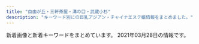 ```yaml
---
title: "自由が丘・三軒茶屋・溝の口・武蔵小杉"
description: "キーワード別にの巨乳アジアン・チャイナエステ嬢情報をまとめました。"
---
```


新着画像と新着キーワードをまとめています。
2021年03月28日の情報です。

<DmmAffiliateIns />
<KeywordTable
  shops={
    [
    {
        "img_links": [
            "http://www.esthe.esraku.com/files/003.jpg",
            "http://www.esthe.esraku.com/files/001.jpg",
            "http://www.esthe.esraku.com/files/002.jpg",
            "http://www.esthe.esraku.com/images/s_message.png",
            "http://www.esthe.esraku.com/images/m1.jpg",
            "http://www.esthe.esraku.com/images/m2.jpg",
            "http://www.esthe.esraku.com/images/slider-img001.jpg",
            "http://www.esthe.esraku.com/images/slider-img002.jpg",
            "http://www.esthe.esraku.com/images/m6.jpg",
            "http://www.esthe.esraku.com/files/005.jpg",
            "http://www.esthe.esraku.com/images/s_news.png",
            "http://www.esthe.esraku.com/files/004.jpg",
            "http://www.esthe.esraku.com/images/s_top_therapist.png",
            "http://www.esthe.esraku.com/images/m3.jpg",
            "http://www.esthe.esraku.com/images/m4.jpg",
            "http://www.esthe.esraku.com/images/s_pickup.png"
        ],
        "url": "http://www.esthe.esraku.com/",
        "name": "\u53f0\u6e7e\u30a8\u30b9\u30c6",
        "keywords": {
            "E": 8,
            "85": 8,
            "91": 8,
            "D": 32,
            "86": 8,
            "87": 8,
            "88": 8
        },
        "station": "\u4e09\u8ed2\u8336\u5c4b\u99c5\u5357\u53e3"
    },
    {
        "url": "http://chishituyop.xyz/",
        "img_links": [
            "http://chishituyop.xyz/uploads/210317/1-21031GI954635.jpg",
            "http://chishituyop.xyz/uploads/201229/1-201229152000Y5.jpg",
            "http://chishituyop.xyz/style/images/nav2-sta.png",
            "http://chishituyop.xyz/style/images/t6.jpg",
            "http://chishituyop.xyz/uploads/210317/1-21031GI93YC.jpg",
            "http://chishituyop.xyz/uploads/210317/1-21031GJ016101.jpg",
            "http://chishituyop.xyz/style/images/t3.png",
            "http://chishituyop.xyz/style/images/index-miru_18.jpg",
            "http://chishituyop.xyz/style/images/t4.jpg",
            "http://chishituyop.xyz/style/images/index-miru_06.jpg",
            "http://chishituyop.xyz/style/images/nav-sys.jpg",
            "http://chishituyop.xyz/style/images/t2.png",
            "http://chishituyop.xyz/style/images/sys.jpg",
            "http://chishituyop.xyz/style/images/s-bian.png",
            "http://chishituyop.xyz/style/images/index-miru_03.jpg"
        ],
        "keywords": {},
        "station": "\u4e8c\u5b50\u7389\u5ddd\u99c5\u897f\u53e3",
        "name": "\u8d64\u30d0\u30e9"
    },
    {
        "img_links": [
            "http://www.mikaeribijin.esturl.com/images/shop/shop03.jpg",
            "http://www.mikaeribijin.esturl.com/images/staff_line.png",
            "http://www.mikaeribijin.esturl.com/images/shop/shop02.jpg",
            "http://www.mikaeribijin.esturl.com/images/girl-z2.jpg",
            "http://www.mikaeribijin.esturl.com/images/mobile.png",
            "http://www.mikaeribijin.esturl.com/images/information.png",
            "http://www.mikaeribijin.esturl.com/images/shop/shop04.jpg",
            "http://www.mikaeribijin.esturl.com/files/003.jpg",
            "http://www.mikaeribijin.esturl.com/images/shop/shop01.jpg",
            "http://www.mikaeribijin.esturl.com/images/top_sche.png",
            "http://www.mikaeribijin.esturl.com/images/line.jpg",
            "http://www.mikaeribijin.esturl.com/images/bj3.png",
            "http://www.mikaeribijin.esturl.com/files/004-02.jpg",
            "http://www.mikaeribijin.esturl.com/files/001-02.jpg",
            "http://www.mikaeribijin.esturl.com/files/001.jpg",
            "http://www.mikaeribijin.esturl.com/files/002.jpg",
            "http://www.mikaeribijin.esturl.com/images/link_line.png",
            "http://www.mikaeribijin.esturl.com/files/004.jpg",
            "http://www.mikaeribijin.esturl.com/images/top.png",
            "http://www.mikaeribijin.esturl.com/files/003-02.jpg",
            "http://www.mikaeribijin.esturl.com/images/girl-z1.jpg",
            "http://www.mikaeribijin.esturl.com/files/002-02.jpg"
        ],
        "name": "\u898b\u8fd4\u308a\u7f8e\u4eba",
        "url": "http://www.mikaeribijin.esturl.com/",
        "station": "\u90fd\u7acb\u5927\u5b66\u99c5",
        "keywords": {
            "C": 1,
            "D": 3,
            "88": 2,
            "87": 2
        }
    },
    {
        "url": "http://www.hanamizuki.esturl.com/",
        "station": "\u4e09\u8ed2\u8336\u5c4b\u99c5\u5317\u53e3B",
        "img_links": [
            "http://www.hanamizuki.esturl.com/img/btn_blog.png",
            "http://www.hanamizuki.esturl.com/files/004.jpg",
            "http://www.hanamizuki.esturl.com/files/004-02.jpg",
            "http://www.hanamizuki.esturl.com/files/001-02.jpg",
            "http://www.hanamizuki.esturl.com/img/ttl_info.png",
            "http://www.hanamizuki.esturl.com/img/btn_side_mobile.jpg",
            "http://www.hanamizuki.esturl.com/img/tel.png",
            "http://www.hanamizuki.esturl.com/files/002-02.jpg",
            "http://www.hanamizuki.esturl.com/img/ttl_news.png",
            "http://www.hanamizuki.esturl.com/files/003.jpg",
            "http://www.hanamizuki.esturl.com/files/002.jpg",
            "http://www.hanamizuki.esturl.com/img/goback.jpg",
            "http://www.hanamizuki.esturl.com/img/pickup.jpg",
            "http://www.hanamizuki.esturl.com/files/003-02.jpg",
            "http://www.hanamizuki.esturl.com/files/001.jpg"
        ],
        "keywords": {
            "88": 2,
            "86": 2,
            "C": 18,
            "87": 2,
            "85": 2,
            "D": 2
        },
        "name": "\u82b1\u6c34\u6728"
    },
    {
        "keywords": {},
        "name": "\u60a0",
        "url": "http://in-esthe.com/you/",
        "station": "\u5b66\u82b8\u5927\u5b66\u99c5\u6771\u53e3",
        "img_links": [
            "http://in-esthe.com/you/images/p-10.jpg",
            "http://in-esthe.com/you/images/p-5.jpg",
            "http://in-esthe.com/you/images/p-7.jpg",
            "http://in-esthe.com/you/images/p-9.jpg",
            "http://cdn.dino-es.com/images/logo/468x60DinoEs.png",
            "http://in-esthe.com/you/images/botton.jpg",
            "http://in-esthe.com/you/images/p-11.jpg",
            "http://in-esthe.com/you/images/fla.jpg",
            "http://in-esthe.com/you/images/mo.png",
            "http://in-esthe.com/you/images/p-4.jpg",
            "http://in-esthe.com/you/images/p-3.jpg",
            "http://in-esthe.com/you/images/p-0.jpg",
            "http://in-esthe.com/you/images/p-8.jpg",
            "http://in-esthe.com/you/images/r-1.jpg",
            "http://in-esthe.com/you/images/r-2.jpg"
        ]
    },
    {
        "name": "JoJo",
        "station": "\u4e09\u8ed2\u8336\u5c4b\u99c5\u5357\u53e3",
        "url": "http://www.jojo.mensnv.com/",
        "keywords": {
            "D": 18,
            "C": 3,
            "84": 6,
            "86": 12,
            "85": 9,
            "\u30bb\u30af\u30b7\u30fc": 1,
            "88": 3
        },
        "img_links": [
            "http://www.jojo.mensnv.com/images/tel.png",
            "http://www.jojo.mensnv.com/files/013-03.jpg",
            "http://www.jojo.mensnv.com/files/012.jpg",
            "http://www.jojo.mensnv.com/files/014-03.jpg",
            "http://www.jojo.mensnv.com/files/007.jpg",
            "http://www.jojo.mensnv.com/images/mobile.jpg",
            "http://www.jojo.mensnv.com/files/010-03.jpg",
            "http://www.jojo.mensnv.com/files/004-03.jpg",
            "http://www.jojo.mensnv.com/files/003.jpg",
            "http://www.jojo.mensnv.com/files/002-02.jpg",
            "http://www.jojo.mensnv.com/files/014-02.jpg",
            "http://www.jojo.mensnv.com/files/001.jpg",
            "http://www.jojo.mensnv.com/images/slider/01.jpg",
            "http://www.jojo.mensnv.com/files/007-02.jpg",
            "http://www.jojo.mensnv.com/files/013.jpg",
            "http://www.jojo.mensnv.com/files/006-02.jpg",
            "http://www.jojo.mensnv.com/files/011-03.jpg",
            "http://www.jojo.mensnv.com/images/showCover.png",
            "http://www.jojo.mensnv.com/images/slider/02.jpg",
            "http://www.jojo.mensnv.com/files/003-02.jpg",
            "http://www.jojo.mensnv.com/files/009.jpg",
            "http://www.jojo.mensnv.com/files/012-02.jpg",
            "http://www.jojo.mensnv.com/files/005.jpg",
            "http://www.jojo.mensnv.com/files/009-03.jpg",
            "http://www.jojo.mensnv.com/files/014.jpg",
            "http://www.jojo.mensnv.com/files/004.jpg",
            "http://www.jojo.mensnv.com/files/001-02.jpg",
            "http://www.jojo.mensnv.com/files/013-02.jpg",
            "http://www.jojo.mensnv.com/files/003-03.jpg",
            "http://www.jojo.mensnv.com/files/009-02.jpg",
            "http://www.jojo.mensnv.com/files/005-03.jpg",
            "http://www.jojo.mensnv.com/files/006.jpg",
            "http://www.jojo.mensnv.com/files/011.jpg",
            "http://www.jojo.mensnv.com/files/002-03.jpg",
            "http://www.jojo.mensnv.com/files/011-02.jpg",
            "http://www.jojo.mensnv.com/files/007-03.jpg",
            "http://www.jojo.mensnv.com/files/004-02.jpg",
            "http://www.jojo.mensnv.com/images/coverGirlParts.png",
            "http://www.jojo.mensnv.com/files/002.jpg",
            "http://www.jojo.mensnv.com/files/010.jpg",
            "http://www.jojo.mensnv.com/images/backlistbtn.png",
            "http://www.jojo.mensnv.com/files/012-03.jpg",
            "http://www.jojo.mensnv.com/files/005-02.jpg",
            "http://www.jojo.mensnv.com/files/006-03.jpg",
            "http://www.jojo.mensnv.com/files/010-02.jpg",
            "http://www.jojo.mensnv.com/images/slider/03.jpg",
            "http://www.jojo.mensnv.com/files/001-03.jpg"
        ]
    },
    {
        "keywords": {},
        "url": "http://treat-msg.com/",
        "station": "\u99d2\u6ca2\u5927\u5b66\u99c5\u99d2\u6ca2\u516c\u5712\u53e3",
        "img_links": [
            "http://treat-msg.com/img/access/road3.jpg",
            "http://treat-msg.com/staff/saki/01.jpg",
            "http://treat-msg.com/img/access/road1.jpg",
            "http://treat-msg.com/staff/rumi/01mb.jpg",
            "http://treat-msg.com/staff/noa/01.jpg",
            "http://treat-msg.com/staff/mei/01.jpg",
            "http://treat-msg.com/staff/miyo/01mb.jpg",
            "http://treat-msg.com/img/access/road6.jpg",
            "http://treat-msg.com/staff/chinatu/01.jpg",
            "http://treat-msg.com/img/head.png",
            "http://treat-msg.com/staff/chinatu/01mb.jpg",
            "http://treat-msg.com/staff/kaori/01mb.jpg",
            "http://treat-msg.com/img/access/road4.jpg",
            "http://treat-msg.com/staff/riri/01.jpg",
            "http://treat-msg.com/staff/mei/01mb.jpg",
            "http://treat-msg.com/staff/rumi/01.jpg",
            "http://treat-msg.com/img/access/road5.jpg",
            "http://treat-msg.com/staff/saki/01mb.jpg",
            "http://treat-msg.com/img/mainft.jpg",
            "http://treat-msg.com/img/ttl_staff.jpg",
            "http://treat-msg.com/img/access/road2.jpg",
            "http://treat-msg.com/staff/kaori/01.jpg",
            "http://treat-msg.com/pic/corona.jpg",
            "http://treat-msg.com/img/access/roaddm.png",
            "http://treat-msg.com/img/mainhd.jpg",
            "http://treat-msg.com/staff/noa/01mb.jpg",
            "http://treat-msg.com/img/foot.png",
            "http://treat-msg.com/staff/miyo/01.jpg",
            "http://treat-msg.com/staff/riri/01mb.jpg",
            "http://treat-msg.com/img/shop/msg.png"
        ],
        "name": "\u5b89\u5fc3\u5802"
    },
    {
        "url": "http://www.brilliance.mesthe.com/",
        "keywords": {
            "86": 2,
            "85": 2,
            "87": 1,
            "C": 2,
            "D": 3
        },
        "img_links": [
            "http://www.brilliance.mesthe.com/files/004-02.jpg",
            "http://www.brilliance.mesthe.com/images/main_bottom.png",
            "http://www.brilliance.mesthe.com/images/maga.jpg",
            "http://www.brilliance.mesthe.com/images/tel.png",
            "http://www.brilliance.mesthe.com/images/main_top.png",
            "http://www.brilliance.mesthe.com/images/shop/shop04.jpg",
            "http://www.brilliance.mesthe.com/images/s3.jpg",
            "http://www.brilliance.mesthe.com/images/zi_massage.png",
            "http://www.brilliance.mesthe.com/images/s1.jpg",
            "http://www.brilliance.mesthe.com/images/s2.jpg",
            "http://www.brilliance.mesthe.com/files/004-03.jpg",
            "http://www.brilliance.mesthe.com/images/infotiao1.jpg",
            "http://www.brilliance.mesthe.com/images/new1.png",
            "http://www.brilliance.mesthe.com/images/zi_staff.png",
            "http://www.brilliance.mesthe.com/files/003-02.jpg",
            "http://www.brilliance.mesthe.com/files/001.jpg",
            "http://www.brilliance.mesthe.com/files/002.jpg",
            "http://www.brilliance.mesthe.com/images/xian.png",
            "http://www.brilliance.mesthe.com/files/001-02.jpg",
            "http://www.brilliance.mesthe.com/files/002-03.jpg",
            "http://www.brilliance.mesthe.com/files/005.jpg",
            "http://www.brilliance.mesthe.com/images/pick.png",
            "http://www.brilliance.mesthe.com/files/005-02.jpg",
            "http://www.brilliance.mesthe.com/images/new3.png",
            "http://www.brilliance.mesthe.com/images/service.png",
            "http://www.brilliance.mesthe.com/files/003-03.jpg",
            "http://www.brilliance.mesthe.com/files/003.jpg",
            "http://www.brilliance.mesthe.com/files/005-03.jpg",
            "http://www.brilliance.mesthe.com/files/004.jpg",
            "http://www.brilliance.mesthe.com/images/shop/shop01.jpg",
            "http://www.brilliance.mesthe.com/files/001-03.jpg",
            "http://www.brilliance.mesthe.com/images/shop/shop03.jpg",
            "http://www.brilliance.mesthe.com/images/shop/shop02.jpg",
            "http://www.brilliance.mesthe.com/files/002-02.jpg"
        ],
        "station": "\u4e09\u8ed2\u8336\u5c4b\u99c5\u4e16\u7530\u8c37\u901a\u308a\u53e3",
        "name": "\u30d6\u30ea\u30ea\u30a2\u30f3\u30b9"
    },
    {
        "station": "\u81ea\u7531\u304c\u4e18\u99c5\u5317\u53e3",
        "img_links": [
            "http://www.annex-jp.info/i/img/sayuri.jpg",
            "http://annex-jp.info/images/sayuri.jpg",
            "http://annex-jp.info/images/nana.jpg",
            "http://annex-jp.info/images/mari.jpg",
            "http://www.annex-jp.info/i/img/mari.jpg",
            "http://annex-jp.info/images/yoho.jpg",
            "http://www.annex-jp.info/i/img/nana.jpg",
            "http://annex-jp.info/images/kp-info.jpg",
            "http://annex-jp.info/images/mayumi.jpg",
            "http://www.annex-jp.info/i/img/yoho.jpg",
            "http://annex-jp.info/images/riri.jpg",
            "http://annex-jp.info/images/info.png",
            "http://www.annex-jp.info/i/img/riri.jpg",
            "http://www.annex-jp.info/i/img/mayumi.jpg"
        ],
        "name": "\u305f\u3093\u307d\u307d",
        "keywords": {},
        "url": "http://annex-jp.info/"
    },
    {
        "name": "Clair \uff5e\u30af\u30ec\u30fc\u30eb\uff5e",
        "img_links": [
            "http://clair.work/images/icon_ranking_01.png",
            "http://clair.work/images/recruit/nagare_03.jpg",
            "http://clair.work/staff/mayu1.jpg",
            "http://clair.work/staff/kasumi1.jpg",
            "http://clair.work/staff/humi2.jpg",
            "http://clair.work/images/recruit/nagare_06.png",
            "http://clair.work/images/recruit/message_03.png",
            "http://clair.work/images/recruit/nagare_05.png",
            "http://clair.work/staff/humi1.jpg",
            "http://clair.work/images/recruit/sp_mainvisual.jpg",
            "http://clair.work/images/recruit/req_03.jpg",
            "http://clair.work/images/recruit/nagare_01.jpg",
            "http://clair.work/images/recruit/point_03.png",
            "http://clair.work/images/mainvisual_02.jpg",
            "http://clair.work/images/recruit/nagare_02.jpg",
            "http://clair.work/images/mainvisual_01.jpg",
            "http://clair.work/images/mainvisual_02_s.jpg",
            "http://clair.work/images/recruit/point_08.png",
            "http://clair.work/images/sw_tel.png",
            "http://clair.work/images/recruit/point_04.png",
            "http://clair.work/images/icon_ranking_03.png",
            "http://clair.work/staff/ayaka1.jpg",
            "http://clair.work/images/recruit/point_05.png",
            "http://clair.work/images/head_therapist.jpg",
            "http://clair.work/staff/yua1.jpg",
            "http://clair.work/images/recruit/point_06.png",
            "http://clair.work/images/mainvisual_01_s.jpg",
            "http://clair.work/images/no_image.jpg",
            "http://clair.work/images/icon_ranking_02.png",
            "http://clair.work/images/icon_new.png",
            "http://clair.work/images/recruit/nagare_07.png",
            "http://clair.work/images/recruit/point_07.png",
            "http://clair.work/images/trigger.jpg",
            "http://clair.work/images/head_interior.jpg",
            "http://clair.work/images/icon_ranking_05.png",
            "http://clair.work/images/recruit/point_09.png",
            "http://clair.work/images/icon_ranking_04.png",
            "http://clair.work/images/sw_home.png"
        ],
        "station": "\u5b66\u82b8\u5927\u5b66\u99c5\u897f\u53e3",
        "url": "http://clair.work/",
        "keywords": {
            "C": 4,
            "D": 4,
            "E": 2
        }
    },
    {
        "url": "http://ms-shinraku.com/",
        "station": "\u5b66\u82b8\u5927\u5b66\u99c5\u6771\u53e3",
        "img_links": [
            "http://ms-shinraku.com/staff/kanako/01.jpg",
            "http://ms-shinraku.com/staff/ran/01.jpg",
            "http://ms-shinraku.com/img/ttl_staff.png",
            "http://ms-shinraku.com/staff/ayumi/01.jpg",
            "http://ms-shinraku.com/img/foot.png",
            "http://ms-shinraku.com/pic/head.jpg",
            "http://ms-shinraku.com/staff/momoka/01.jpg",
            "http://ms-shinraku.com/i/files/homeimg.jpg",
            "http://ms-shinraku.com/staff/mari/01.jpg",
            "http://ms-shinraku.com/pic/topimg1.jpg",
            "http://ms-shinraku.com/pic/topimg2.jpg",
            "http://ms-shinraku.com/staff/yuki/01.jpg"
        ],
        "keywords": {
            "C": 2
        },
        "name": "\u5fc3\u697d"
    },
    {
        "keywords": {
            "89": 2,
            "85": 8,
            "87": 6,
            "83": 3,
            "82": 1,
            "E": 9,
            "D": 18,
            "84": 2,
            "C": 6,
            "88": 3,
            "93": 1,
            "86": 7
        },
        "img_links": [
            "http://tanoshii.jpn.mn/photos/sites/76/2020/12/2020120904441346.jpg",
            "http://tanoshii.jpn.mn/photos/sites/76/2020/08/2020081201584255.jpg",
            "http://tanoshii.jpn.mn/photos/sites/76/2020/12/2020121807285563.jpg",
            "http://tanoshii.jpn.mn/photos/sites/76/2021/02/2021020904591631.jpg",
            "http://tanoshii.jpn.mn/images/info2.jpg",
            "http://tanoshii.jpn.mn/images/top_slider01.jpg",
            "http://tanoshii.jpn.mn/photos/sites/76/2019/12/201912140913237.jpg",
            "http://tanoshii.jpn.mn/photos/sites/76/2020/11/2020112407093420.jpg",
            "http://tanoshii.jpn.mn/photos/sites/76/2021/03/2021032305521841.jpg",
            "http://tanoshii.jpn.mn/photos/sites/76/2020/04/2020041703571830.jpg",
            "http://tanoshii.jpn.mn/photos/sites/76/2020/03/2020032803325898.jpg",
            "http://tanoshii.jpn.mn/photos/sites/76/2020/06/2020061605184059.jpg",
            "http://tanoshii.jpn.mn/photos/sites/76/2020/01/2020010206122496.jpg",
            "http://tanoshii.jpn.mn/photos/sites/76/2020/01/2020011710434680.jpg",
            "http://tanoshii.jpn.mn/photos/sites/76/2020/12/2020122205012857.jpg",
            "http://tanoshii.jpn.mn/photos/sites/76/2020/09/2020090307211283.jpg",
            "http://tanoshii.jpn.mn/images/link_nav02.jpg",
            "http://tanoshii.jpn.mn/images/link_nav04.jpg",
            "http://tanoshii.jpn.mn/photos/sites/76/2020/11/2020111603281212.jpg",
            "http://tanoshii.jpn.mn/photos/sites/76/2020/06/2020060701410487.jpg",
            "http://tanoshii.jpn.mn/photos/sites/76/2019/12/2019121409132447.jpg",
            "http://tanoshii.jpn.mn/photos/sites/76/2020/01/2020011207465264.jpg",
            "http://tanoshii.jpn.mn/images/side_mobile.jpg",
            "http://tanoshii.jpn.mn/photos/sites/76/2020/10/2020102803545189.jpg",
            "http://tanoshii.jpn.mn/photos/sites/76/2021/02/2021022603355371.jpg",
            "http://tanoshii.jpn.mn/photos/sites/76/2019/12/2019121409131966.jpg",
            "http://tanoshii.jpn.mn/photos/sites/76/2020/08/2020080507421162.jpg",
            "http://tanoshii.jpn.mn/images/link_nav05.jpg",
            "http://tanoshii.jpn.mn/images/link_nav03.jpg",
            "http://tanoshii.jpn.mn/photos/sites/76/2020/08/2020082903370364.jpg",
            "http://tanoshii.jpn.mn/photos/sites/76/2020/01/2020012908322311.jpg",
            "http://tanoshii.jpn.mn/photos/sites/76/2020/07/2020071004194210.jpg",
            "http://tanoshii.jpn.mn/photos/sites/76/2020/11/2020112902000038.jpg",
            "http://tanoshii.jpn.mn/images/side_link.jpg",
            "http://tanoshii.jpn.mn/photos/sites/76/2020/01/2020012603560666.jpg",
            "http://tanoshii.jpn.mn/photos/sites/76/2020/01/2020010206122380.jpg",
            "http://tanoshii.jpn.mn/photos/sites/76/2021/01/2021012605371183.jpg",
            "http://tanoshii.jpn.mn/photos/sites/76/2019/12/201912280133413.jpg",
            "http://tanoshii.jpn.mn/photos/sites/76/2021/01/2021011304145677.jpg",
            "http://tanoshii.jpn.mn/images/top_slider02.jpg",
            "http://tanoshii.jpn.mn/photos/sites/76/2020/09/2020093003412015.jpg",
            "http://tanoshii.jpn.mn/photos/sites/76/2019/12/2019121409132141.jpg",
            "http://tanoshii.jpn.mn/photos/sites/76/2020/05/2020052603000345.jpg",
            "http://tanoshii.jpn.mn/photos/sites/76/2021/03/2021030906271271.jpg",
            "http://tanoshii.jpn.mn/photos/sites/76/2020/02/2020020601144618.jpg",
            "http://tanoshii.jpn.mn/images/info3.jpg",
            "http://tanoshii.jpn.mn/photos/sites/76/2021/03/2021032706134456.jpg",
            "http://tanoshii.jpn.mn/photos/sites/76/2020/10/2020101305315556.jpg",
            "http://tanoshii.jpn.mn/images/link_nav06.jpg",
            "http://tanoshii.jpn.mn/images/top.png",
            "http://tanoshii.jpn.mn/photos/sites/76/2020/02/2020022603283463.jpg",
            "http://tanoshii.jpn.mn/images/info1.jpg",
            "http://tanoshii.jpn.mn/photos/sites/76/2020/03/202003090333270.jpg",
            "http://tanoshii.jpn.mn/photos/sites/76/2020/01/2020011207465354.jpg",
            "http://tanoshii.jpn.mn/photos/sites/76/2020/12/2020120901212835.jpg",
            "http://tanoshii.jpn.mn/photos/sites/76/2020/12/202012240922577.jpg",
            "http://tanoshii.jpn.mn/photos/sites/76/2020/04/2020040401245819.jpg",
            "http://tanoshii.jpn.mn/photos/sites/76/2021/03/2021031707390229.jpg",
            "http://tanoshii.jpn.mn/photos/sites/76/2020/12/2020120904423083.jpg",
            "http://tanoshii.jpn.mn/images/ico01.png",
            "http://tanoshii.jpn.mn/photos/sites/76/2021/01/2021010305174759.jpg",
            "http://tanoshii.jpn.mn/photos/sites/76/2019/12/2019121409132124.jpg",
            "http://tanoshii.jpn.mn/photos/sites/76/2021/02/2021022304124724.jpg",
            "http://tanoshii.jpn.mn/images/side_tel.jpg",
            "http://tanoshii.jpn.mn/images/sp_top.jpg",
            "http://tanoshii.jpn.mn/photos/sites/76/2020/11/2020110307113062.jpg",
            "http://tanoshii.jpn.mn/photos/sites/76/2021/01/2021011304151051.jpg",
            "http://tanoshii.jpn.mn/photos/sites/76/2020/12/2020122501502779.jpg",
            "http://tanoshii.jpn.mn/photos/sites/76/2020/05/2020051702011714.jpg",
            "http://tanoshii.jpn.mn/images/link_nav01.jpg",
            "http://tanoshii.jpn.mn/photos/sites/76/2020/09/2020090803135392.jpg",
            "http://tanoshii.jpn.mn/photos/sites/76/2020/09/2020090800560727.jpg",
            "http://tanoshii.jpn.mn/photos/sites/76/2020/09/2020092006290275.jpg",
            "http://tanoshii.jpn.mn/photos/sites/76/2021/01/2021012605370415.jpg",
            "http://tanoshii.jpn.mn/photos/sites/76/2020/05/2020051702012070.jpg",
            "http://tanoshii.jpn.mn/photos/sites/76/2020/12/202012060340027.jpg",
            "http://tanoshii.jpn.mn/images/link_nav07.jpg"
        ],
        "name": "\u697d\u3057\u3044",
        "url": "http://tanoshii.jpn.mn/",
        "station": "\u4e8c\u5b50\u7389\u5ddd\u99c5\u897f\u53e3"
    },
    {
        "keywords": {},
        "name": "\u30d6\u30eb\u30fc\u30d9\u30ea\u30fc",
        "img_links": [
            "http://b-berry.work/staff/yuri.jpg",
            "http://b-berry.work/images/tg.jpg",
            "http://b-berry.work/img/yuri1.jpg",
            "http://b-berry.work/images/staff_t.jpg",
            "http://b-berry.work/images/head.jpg",
            "http://b-berry.work/images/3.jpg",
            "http://b-berry.work/images/sys.jpg",
            "http://b-berry.work/images/interior_t.jpg",
            "http://b-berry.work/img/maya1.jpg",
            "http://b-berry.work/images/int1.jpg",
            "http://b-berry.work/images/ac2.jpg",
            "http://b-berry.work/images/news.jpg",
            "http://b-berry.work/img/mona1.jpg",
            "http://b-berry.work/images/int2.jpg",
            "http://b-berry.work/images/s1.png",
            "http://b-berry.work/images/ac1.jpg",
            "http://b-berry.work/images/rec2.jpg",
            "http://b-berry.work/images/1.jpg",
            "http://b-berry.work/staff/maya.jpg",
            "http://b-berry.work/staff/mona.jpg",
            "http://b-berry.work/images/rec1.jpg",
            "http://b-berry.work/images/2.jpg"
        ],
        "station": "\u81ea\u7531\u304c\u4e18\u99c5\u5317\u53e3",
        "url": "http://b-berry.work/"
    },
    {
        "url": "http://www.es-flower.link/",
        "station": "\u81ea\u7531\u304c\u4e18\u99c5\u5317\u53e3",
        "img_links": [
            "http://www.es-flower.link/images/info.jpg",
            "http://www.es-flower.link/sp/images/rec2.jpg",
            "http://www.es-flower.link/images/int1.png",
            "http://www.es-flower.link/sp/menu/staff.jpg",
            "http://www.es-flower.link/sp/images/staff_t.jpg",
            "http://www.es-flower.link/images/2.jpg",
            "http://www.es-flower.link/sp/images/sisu.jpg",
            "http://www.es-flower.link/img/yuyu1.jpg",
            "http://www.es-flower.link/images/rec2.jpg",
            "http://www.es-flower.link/images/interior_t.jpg",
            "http://www.es-flower.link/img/mizuki1.jpg",
            "http://www.es-flower.link/sp/images/5.jpg",
            "http://www.es-flower.link/images/6.jpg",
            "http://www.es-flower.link/sp/images/6.jpg",
            "http://www.es-flower.link/images/head.jpg",
            "http://www.es-flower.link/sp/img/arisa1.jpg",
            "http://www.es-flower.link/sp/images/ac1.jpg",
            "http://www.es-flower.link/sp/images/rec1.jpg",
            "http://www.es-flower.link/images/rec1.png",
            "http://www.es-flower.link/images/mobile.jpg",
            "http://www.es-flower.link/sp/images/top.jpg",
            "http://www.es-flower.link/images/1.jpg",
            "http://www.es-flower.link/sp/menu/top.jpg",
            "http://www.es-flower.link/sp/images/interior_t.jpg",
            "http://www.es-flower.link/sp/images/7.jpg",
            "http://www.es-flower.link/sp/images/1.jpg",
            "http://www.es-flower.link/sp/images/sys3.jpg",
            "http://www.es-flower.link/images/ta.jpg",
            "http://www.es-flower.link/sp/images/4.jpg",
            "http://www.es-flower.link/sp/images/footer.jpg",
            "http://www.es-flower.link/sp/images/sys1.jpg",
            "http://www.es-flower.link/images/7.jpg",
            "http://www.es-flower.link/sp/img/yuyu1.jpg",
            "http://www.es-flower.link/images/int2.png",
            "http://www.es-flower.link/images/4.jpg",
            "http://www.es-flower.link/img/nene1.jpg",
            "http://www.es-flower.link/sp/images/int1.jpg",
            "http://www.es-flower.link/sp/images/time.jpg",
            "http://www.es-flower.link/sp/images/int2.jpg",
            "http://www.es-flower.link/sp/images/rec3.jpg",
            "http://www.es-flower.link/images/3.jpg",
            "http://www.es-flower.link/sp/img/huyumi1.jpg",
            "http://www.es-flower.link/sp/images/3.jpg",
            "http://www.es-flower.link/sp/images/pc.jpg",
            "http://www.es-flower.link/sp/images/sisu_t.jpg",
            "http://www.es-flower.link/images/5.jpg",
            "http://www.es-flower.link/images/sm.jpg",
            "http://www.es-flower.link/images/sys.png",
            "http://www.es-flower.link/images/news.jpg",
            "http://www.es-flower.link/sp/menu/interior.jpg",
            "http://www.es-flower.link/img/huyumi1.jpg",
            "http://www.es-flower.link/sp/img/yume1.jpg",
            "http://www.es-flower.link/sp/img/mizuki1.jpg",
            "http://www.es-flower.link/sp/img/koyuki1.jpg",
            "http://www.es-flower.link/sp/images/news.jpg",
            "http://www.es-flower.link/sp/img/nene1.jpg",
            "http://www.es-flower.link/img/yume1.jpg",
            "http://www.es-flower.link/img/arisa1.jpg",
            "http://www.es-flower.link/img/koyuki1.jpg",
            "http://www.es-flower.link/sp/images/newsb.png",
            "http://www.es-flower.link/images/staff_t.jpg",
            "http://www.es-flower.link/sp/images/head.png",
            "http://www.es-flower.link/sp/images/sys2.jpg",
            "http://www.es-flower.link/sp/images/2.jpg",
            "http://www.es-flower.link/sp/images/tel.jpg"
        ],
        "name": "\u6625\u306e\u604b",
        "keywords": {}
    },
    {
        "keywords": {},
        "name": "For You",
        "img_links": [],
        "station": "\u4e8c\u5b50\u7389\u5ddd\u99c5",
        "url": "https://fy.uouono.com"
    },
    {
        "img_links": [
            "http://www.wqiowaz.site/uploads/201008/1-20100Q55403531.jpg",
            "http://www.wqiowaz.site/picture/m-head01.jpg",
            "http://www.wqiowaz.site/picture/cam-01.jpg",
            "http://www.wqiowaz.site/uploads/200914/1-20091416442NT.jpg",
            "http://www.wqiowaz.site/uploads/200629/1-200629103204442.jpg",
            "http://www.wqiowaz.site/uploads/200629/1-200629103142X4.jpg",
            "http://www.wqiowaz.site/uploads/200630/1-200630094H5294.jpg",
            "http://www.wqiowaz.site/uploads/200629/1-200629103104120.jpg",
            "http://www.wqiowaz.site/uploads/201008/1-20100Q5541T55.jpg",
            "http://www.wqiowaz.site/uploads/200914/1-200914164443K1.jpg",
            "http://www.wqiowaz.site/uploads/200630/1-200630094K4325.jpg",
            "http://www.wqiowaz.site/picture/foot01.jpg",
            "http://www.wqiowaz.site/picture/m-top003.jpg",
            "http://www.wqiowaz.site/uploads/201008/1-20100Q55522V7.jpg",
            "http://www.wqiowaz.site/picture/m-top004.jpg",
            "http://www.wqiowaz.site/uploads/201008/1-20100Q5550EL.jpg",
            "http://www.wqiowaz.site/picture/call.png"
        ],
        "url": "http://www.wqiowaz.site/",
        "station": "\u7528\u8cc0\u99c5\u6771\u53e3",
        "name": "Sweet",
        "keywords": {
            "86": 1,
            "F": 4,
            "84": 2,
            "D": 3,
            "94": 4
        }
    },
    {
        "name": "\u30de\u30c3\u30b5\u30fc\u30b8\u306e\u66d9",
        "img_links": [
            "http://www.miyuki.es-relax.info/images/sp01.jpg",
            "http://www.miyuki.es-relax.info/images/sp03.jpg",
            "http://www.miyuki.es-relax.info/images/info1.jpg",
            "http://www.miyuki.es-relax.info/images/info3.jpg",
            "http://www.miyuki.es-relax.info/images/sp02.jpg",
            "http://www.miyuki.es-relax.info/gals/nana1.jpg",
            "http://www.miyuki.es-relax.info/images/kp01.jpg",
            "http://www.miyuki.es-relax.info/images/yoyaku.png",
            "http://www.miyuki.es-relax.info/gals/yuri1.jpg",
            "http://www.miyuki.es-relax.info/images/info2.jpg",
            "http://www.miyuki.es-relax.info/images/info4.jpg",
            "http://www.miyuki.es-relax.info/gals/yuki1.jpg"
        ],
        "url": "http://www.miyuki.es-relax.info/",
        "keywords": {},
        "station": "\u5927\u5ca1\u5c71\u99c5"
    },
    {
        "name": "\u697d\u697d\u5c4b",
        "keywords": {
            "C": 14
        },
        "url": "http://ms-rlx.com/",
        "img_links": [
            "http://ms-rlx.com/staff/sachan/01.jpg",
            "http://ms-rlx.com/staff/ruri/01.jpg",
            "http://ms-rlx.com/pic/head.png",
            "http://ms-rlx.com/staff/milk/01mb.jpg",
            "http://ms-rlx.com/i/files/homeimg.jpg",
            "http://ms-rlx.com/img/youtube.jpg",
            "http://ms-rlx.com/img/access/road02.jpg",
            "http://ms-rlx.com/img/access/road01.jpg",
            "http://ms-rlx.com/img/msgbtn.png",
            "http://ms-rlx.com/staff/momo/01.jpg",
            "http://ms-rlx.com/img/att.png",
            "http://ms-rlx.com/img/ttl_tnew.png",
            "http://ms-rlx.com/staff/milk/01.jpg",
            "http://ms-rlx.com/staff/ringo/01mb.jpg",
            "http://ms-rlx.com/img/ttl_mobile.png",
            "http://ms-rlx.com/staff/ringo/01.jpg",
            "http://ms-rlx.com/staff/momo/01mb.jpg",
            "http://ms-rlx.com/img/access/road03.jpg",
            "http://ms-rlx.com/staff/ruri/01mb.jpg",
            "http://ms-rlx.com/img/ttl_concept.png",
            "http://ms-rlx.com/img/ttl_staff.png",
            "http://ms-rlx.com/staff/sachan/01mb.jpg",
            "http://ms-rlx.com/img/ttl_rec.png"
        ],
        "station": "\u81ea\u7531\u304c\u4e18\u99c5\u5357\u53e3"
    },
    {
        "img_links": [
            "http://aosora.work/img/yu1.jpg",
            "http://aosora.work/images/3.jpg",
            "http://aosora.work/staff/karen.jpg",
            "http://aosora.work/img/hina1.jpg",
            "http://aosora.work/images/int1.png",
            "http://aosora.work/img/hina2.jpg",
            "http://aosora.work/images/mobile.png",
            "http://aosora.work/images/news.png",
            "http://aosora.work/img/karen2.jpg",
            "http://aosora.work/staff/hina.jpg",
            "http://aosora.work/img/yu2.jpg",
            "http://aosora.work/img/sora2.jpg",
            "http://aosora.work/images/2.jpg",
            "http://aosora.work/images/sys1.jpg",
            "http://aosora.work/img/karen1.jpg",
            "http://aosora.work/staff/momo.jpg",
            "http://aosora.work/images/1.jpg",
            "http://aosora.work/staff/sora.jpg",
            "http://aosora.work/images/s2.jpg",
            "http://aosora.work/images/sys3.png",
            "http://aosora.work/images/interior_t.png",
            "http://aosora.work/staff/yu.jpg",
            "http://aosora.work/images/4.jpg",
            "http://aosora.work/images/staff_t.png",
            "http://aosora.work/images/s1.jpg",
            "http://aosora.work/images/int2.png",
            "http://aosora.work/img/momo1.jpg",
            "http://aosora.work/img/momo2.jpg",
            "http://aosora.work/images/head.jpg",
            "http://aosora.work/images/s1.png",
            "http://aosora.work/images/5.jpg",
            "http://aosora.work/img/sora1.jpg",
            "http://aosora.work/images/sys2.jpg"
        ],
        "url": "http://aosora.work/",
        "name": "\u9752\u7a7a",
        "keywords": {},
        "station": "\u4e09\u8ed2\u8336\u5c4b\u99c5\u5357\u53e3"
    },
    {
        "station": "\u4e09\u8ed2\u8336\u5c4b\u99c5\u5317\u53e3",
        "name": "\u661f\u306e\u8f1d\u304d",
        "keywords": {
            "E": 1,
            "D": 6,
            "86": 5,
            "C": 17,
            "84": 1,
            "87": 2
        },
        "url": "http://kagayaki.jpn.cm/",
        "img_links": [
            "http://kagayaki.jpn.cm/images/end1.jpg",
            "http://kagayaki.jpn.cm/images/staff_line.png",
            "http://kagayaki.jpn.cm/images/mobile.jpg",
            "http://kagayaki.jpn.cm/images/mobile2.jpg",
            "http://kagayaki.jpn.cm/photos/sites/35/2019/09/2019092518230998.jpg",
            "http://kagayaki.jpn.cm/photos/sites/35/2016/08/staff3.jpg",
            "http://kagayaki.jpn.cm/photos/sites/35/2016/11/11.jpg",
            "http://kagayaki.jpn.cm/photos/sites/35/2016/09/637893871729784570.jpg",
            "http://kagayaki.jpn.cm/images/room5.jpg",
            "http://kagayaki.jpn.cm/images/room3.jpg",
            "http://kagayaki.jpn.cm/images/room4.jpg",
            "http://kagayaki.jpn.cm/photos/sites/35/2017/11/2017110107513579.jpg",
            "http://kagayaki.jpn.cm/photos/sites/35/2016/08/staff32.jpg",
            "http://kagayaki.jpn.cm/images/room1.jpg",
            "http://kagayaki.jpn.cm/images/room2.jpg",
            "http://kagayaki.jpn.cm/images/top.jpg",
            "http://kagayaki.jpn.cm/images/staff0.jpg",
            "http://kagayaki.jpn.cm/images/room6.jpg",
            "http://kagayaki.jpn.cm/photos/sites/35/2020/10/2020100418535814.jpg",
            "http://kagayaki.jpn.cm/photos/sites/35/2016/11/12.jpg",
            "http://kagayaki.jpn.cm/images/girl-z2.jpg",
            "http://kagayaki.jpn.cm/photos/sites/35/2016/11/1.jpg",
            "http://kagayaki.jpn.cm/images/girl-z1.jpg",
            "http://kagayaki.jpn.cm/images/bj3.png"
        ]
    },
    {
        "name": "Pink Girl",
        "keywords": {
            "88": 1,
            "89": 1,
            "92": 1,
            "D": 1,
            "E": 2
        },
        "station": "\u4e8c\u5b50\u7389\u5ddd\u99c5\u6771\u53e3",
        "img_links": [
            "http://pink.estheya.com/css/baner.jpg",
            "http://pink.estheya.com/css/top-right002.jpg",
            "http://pink.estheya.com/css/01.jpg",
            "http://pink.estheya.com/css/nav/nav-004.jpg",
            "http://pink.estheya.com/css/osusume02.jpg",
            "http://pink.estheya.com/css/staff/staff01.jpg",
            "http://pink.estheya.com/css/nav/nav-006.jpg",
            "http://pink.estheya.com/css/staff/staff02.jpg",
            "http://pink.estheya.com/css/head.jpg",
            "http://pink.estheya.com/css/nav/nav-003.jpg",
            "http://pink.estheya.com/css/head01.jpg",
            "http://pink.estheya.com/css/nav/nav-001.jpg",
            "http://pink.estheya.com/css/staff/staff03.jpg",
            "http://pink.estheya.com/css/nav/nav-005.jpg",
            "http://pink.estheya.com/css/foot-tel.png",
            "http://pink.estheya.com/css/nav/nav-002.jpg"
        ],
        "url": "http://pink.estheya.com/"
    }
]
}
/>
<DmmAffiliateScript />
